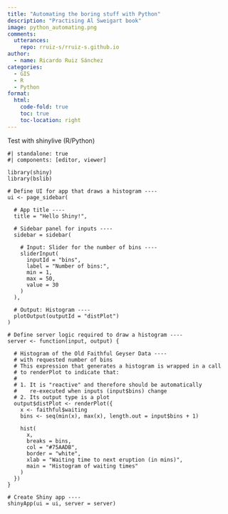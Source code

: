 ```yaml
---
title: "Automating the boring stuff with Python"
description: "Practising Al Sweigart book"
image: python_automating.png
comments:
  utterances: 
    repo: rruiz-s/rruiz-s.github.io
author:
  - name: Ricardo Ruiz Sánchez
categories:
  - GIS
  - R
  - Python
format: 
  html: 
    code-fold: true
    toc: true
    toc-location: right
---
```


Test with shinylive (R/Python)

```shinylive-r
#| standalone: true
#| components: [editor, viewer]

library(shiny)
library(bslib)

# Define UI for app that draws a histogram ----
ui <- page_sidebar(

  # App title ----
  title = "Hello Shiny!",

  # Sidebar panel for inputs ----
  sidebar = sidebar(

    # Input: Slider for the number of bins ----
    sliderInput(
      inputId = "bins",
      label = "Number of bins:",
      min = 1,
      max = 50,
      value = 30
    )
  ),

  # Output: Histogram ----
  plotOutput(outputId = "distPlot")
)

# Define server logic required to draw a histogram ----
server <- function(input, output) {

  # Histogram of the Old Faithful Geyser Data ----
  # with requested number of bins
  # This expression that generates a histogram is wrapped in a call
  # to renderPlot to indicate that:
  #
  # 1. It is "reactive" and therefore should be automatically
  #    re-executed when inputs (input$bins) change
  # 2. Its output type is a plot
  output$distPlot <- renderPlot({
    x <- faithful$waiting
    bins <- seq(min(x), max(x), length.out = input$bins + 1)

    hist(
      x,
      breaks = bins,
      col = "#75AADB",
      border = "white",
      xlab = "Waiting time to next eruption (in mins)",
      main = "Histogram of waiting times"
    )
  })
}

# Create Shiny app ----
shinyApp(ui = ui, server = server)
```

